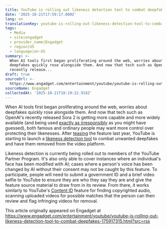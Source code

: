 ```yaml
---
title: YouTube is rolling out likeness detection tool to combat deepfakes
date: '2025-10-21T17:59:17.000Z'
lang: en
translationKey: youtube-is-rolling-out-likeness-detection-tool-to-combat-dee
tags:
  - Media
  - site|engadget
  - provider_name|Engadget
  - region|US
  - language|en-US
summary: >-
  When AI tools first began proliferating around the web, worries about
  deepfakes quickly rose alongside them. And now that tech such as OpenAI's
  recently release...
draft: true
sourceUrl: >-
  https://www.engadget.com/entertainment/youtube/youtube-is-rolling-out-likeness-detection-tool-to-combat-deepfakes-175917315.html?src=rss
sourceName: Engadget
collectedAt: '2025-10-21T18:19:22.918Z'
---
```

When AI tools first began proliferating around the web, worries about deepfakes quickly rose alongside them. And now that tech such as OpenAI's recently released Sora 2 is getting more capable and more widely available (and being used [exactly as irresponsibly](https://www.engadget.com/ai/openai-suspends-sora-depictions-of-martin-luther-king-jr-following-a-request-from-his-family-110100581.html) as you might have guessed), both famous and ordinary people may want more control over protecting their likenesses. After [teasing](https://www.engadget.com/ai/youtube-is-making-tools-to-detect-face-and-voice-deepfakes-191536027.html) the feature last year, YouTube is starting to launch a [likeness detection tool](https://www.youtube.com/watch?v=zVqQiBb0F-w) to combat unwanted deepfakes and have them removed from the video platform. 

Likeness detection is currently being rolled out to members of the YouTube Partner Program. It's also only able to cover instances where an individual's face has been modified with AI; cases where a person's voice has been changed by AI without their consent may not be caught by this feature. To participate, people will need to submit a government ID and a brief video selfie to YouTube to ensure they are who they say they are and give the feature source material to draw from in its review. From there, it works similarly to YouTube's [Content ID](https://www.engadget.com/2013-12-18-youtube-explains-its-expanded-content-id-system-rise-in-claims.html) feature for finding copyrighted audio, scanning uploaded videos for possible matches that the person can then review and flag infringing videos for removal.

This article originally appeared on Engadget at https://www.engadget.com/entertainment/youtube/youtube-is-rolling-out-likeness-detection-tool-to-combat-deepfakes-175917315.html?src=rss
